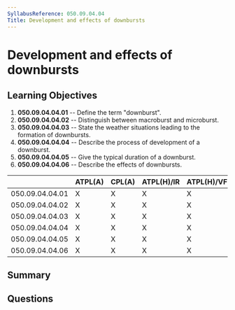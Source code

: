 ```yaml
---
SyllabusReference: 050.09.04.04
Title: Development and effects of downbursts
---
```


# Development and effects of downbursts

## Learning Objectives

1. **050.09.04.04.01** -- Define the term "downburst".
2. **050.09.04.04.02** -- Distinguish between macroburst and microburst.
3. **050.09.04.04.03** -- State the weather situations leading to the formation
   of downbursts.
4. **050.09.04.04.04** -- Describe the process of development of a downburst.
5. **050.09.04.04.05** -- Give the typical duration of a downburst.
6. **050.09.04.04.06** -- Describe the effects of downbursts.

|                 | ATPL(A) | CPL(A) | ATPL(H)/IR | ATPL(H)/VFR | CPL(H) | IR  | CBIR(A) |
| --------------- | ------- | ------ | ---------- | ----------- | ------ | --- | ------- |
| 050.09.04.04.01 | X       | X      | X          | X           | X      | X   | X       |
| 050.09.04.04.02 | X       | X      | X          | X           | X      | X   | X       |
| 050.09.04.04.03 | X       | X      | X          | X           | X      | X   | X       |
| 050.09.04.04.04 | X       | X      | X          | X           | X      | X   | X       |
| 050.09.04.04.05 | X       | X      | X          | X           | X      | X   | X       |
| 050.09.04.04.06 | X       | X      | X          | X           | X      | X   | X       |

## Summary

## Questions
